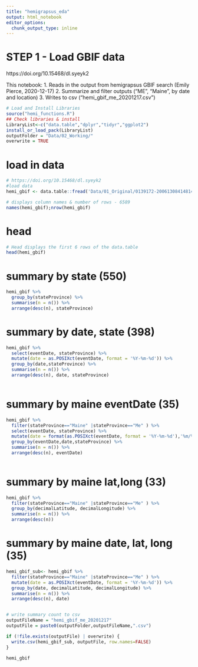 ```yaml
---
title: "hemigrapsus_eda"
output: html_notebook
editor_options: 
  chunk_output_type: inline
---
```

# STEP 1 - Load GBIF data
https://doi.org/10.15468/dl.syeyk2

This notebook:
1. Reads in the output from hemigrapsus GBIF search (Emily Pierce, 2020-12-17) 
2. Summarize and filter outputs ("ME", "Maine", by date and location)
3. Writes to csv ("hemi_gbif_me_20201217.csv")

```r
# Load and Install Libraries
source("hemi_functions.R")
## Check libraries & install
LibraryList<-c("data.table","dplyr","tidyr","ggplot2")
install_or_load_pack(LibraryList)
outputFolder = "Data/02_Working/"
overwrite = TRUE
```

# load in data
```r
# https://doi.org/10.15468/dl.syeyk2
#load data
hemi_gbif <- data.table::fread('Data/01_Original/0139172-200613084148143/0139172-200613084148143.csv')

# displays column names & number of rows - 6589
names(hemi_gbif);nrow(hemi_gbif)
```


# head
```r
# Head displays the first 6 rows of the data.table
head(hemi_gbif)
```

# summary by state (550)
```r
hemi_gbif %>%
  group_by(stateProvince) %>%
  summarise(n = n()) %>%
  arrange(desc(n), stateProvince)

```
# summary by date, state  (398)
```r
hemi_gbif %>%
  select(eventDate, stateProvince) %>%
  mutate(date = as.POSIXct(eventDate, format = '%Y-%m-%d')) %>%
  group_by(date,stateProvince) %>%
  summarise(n = n()) %>%
  arrange(desc(n), date, stateProvince)
  
```
# summary by maine eventDate (35)
```r
hemi_gbif %>%
  filter(stateProvince=="Maine" |stateProvince=="Me" ) %>%
  select(eventDate, stateProvince) %>%
  mutate(date = format(as.POSIXct(eventDate, format = '%Y-%m-%d'),'%m/%d/%Y')) %>%
  group_by(eventDate,date,stateProvince) %>%
  summarise(n = n()) %>%
  arrange(desc(n), eventDate)
  
```

# summary by maine lat,long (33)
```r

hemi_gbif %>%
  filter(stateProvince=="Maine" |stateProvince=="Me" ) %>%
  group_by(decimalLatitude, decimalLongitude) %>%
  summarise(n = n()) %>%
  arrange(desc(n))

```


# summary by maine date, lat, long (35)
```r

hemi_gbif_sub<- hemi_gbif %>%
  filter(stateProvince=="Maine" |stateProvince=="Me" ) %>%
  mutate(date = as.POSIXct(eventDate, format = '%Y-%m-%d')) %>%
  group_by(date, decimalLatitude, decimalLongitude) %>%
  summarise(n = n()) %>%
  arrange(desc(n), date)


# write summary count to csv
outputFileName = "hemi_gbif_me_20201217"
outputFile = paste0(outputFolder,outputFileName,".csv")

if (!file.exists(outputFile) | overwrite) {
  write.csv(hemi_gbif_sub, outputFile, row.names=FALSE)
}

hemi_gbif
```